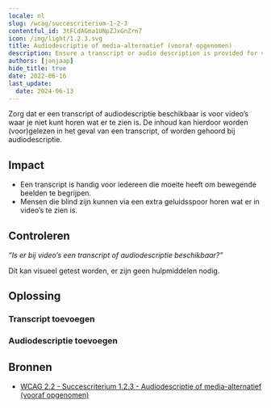 ```yaml
---
locale: nl
slug: /wcag/succescriterium-1-2-3
contentful_id: 3tFCdAGma1UNpZJxGnZrn7
icon: /img/light/1.2.3.svg
title: Audiodescriptie of media-alternatief (vooraf opgenomen)
description: Ensure a transcript or audio description is provided for videos where you can't hear what is displayed.
authors: [janjaap]
hide_title: true
date: 2022-06-16
last_update:
  date: 2024-06-13
---
```


<Hero
  title="Audiodescriptie of media-alternatief (vooraf opgenomen)"
  image="/img/light/1.2.3.svg"
  alt="WCAG 1.2.3 - Logo"
  prefix="Succescriterium 1.2.3"
  suffix="Niveau A"
/>

Zorg dat er een transcript of audiodescriptie beschikbaar is voor video’s waar je niet kunt horen wat er te zien is. De inhoud kan hierdoor worden (voor)gelezen in het geval van een transcript, of worden gehoord bij audiodescriptie.

## Impact

- Een transcript is handig voor iedereen die moeite heeft om bewegende beelden te begrijpen.
- Mensen die blind zijn kunnen via een extra geluidsspoor horen wat er in video’s te zien is.

## Controleren

*“Is er bij video’s een transcript of audiodescriptie beschikbaar?”*

Dit kan visueel getest worden, er zijn geen hulpmiddelen nodig.

## Oplossing

### Transcript toevoegen

<CodeSample id="media-transcript" locale="nl"/>

### Audiodescriptie toevoegen

<CodeSample id="media-audio-description" locale="nl"/>

## Bronnen

- [WCAG 2.2 - Succescriterium 1.2.3 - Audiodescriptie of media-alternatief (vooraf opgenomen)](https://www.w3.org/Translations/WCAG22-nl/#louter-geluid-en-louter-videobeeld-vooraf-opgenomen)

